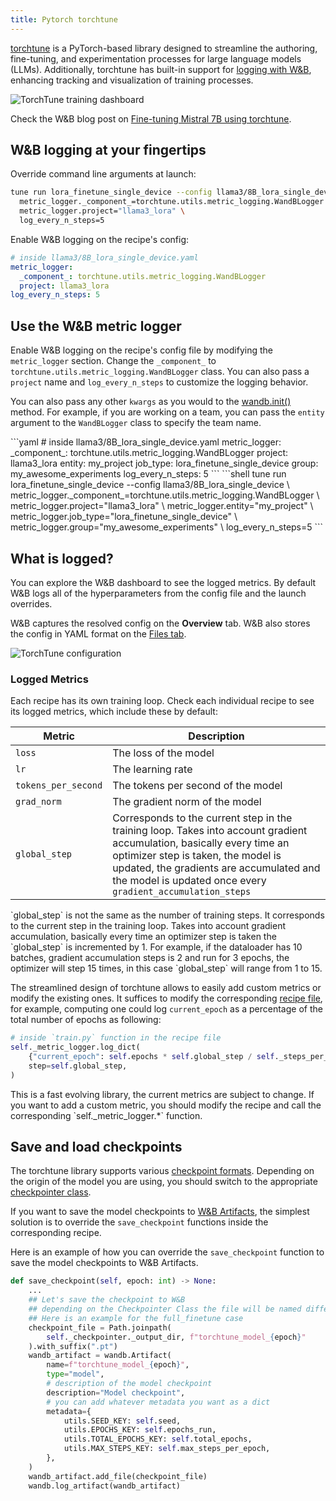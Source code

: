 ```yaml
---
title: Pytorch torchtune
---
```

<Card title="Try in Colab" href="https://colab.research.google.com/github/wandb/examples/blob/master/colabs/torchtune/torchtune_and_wandb.ipynb" icon="python"/>

[torchtune](https://pytorch.org/torchtune/stable/index.html) is a PyTorch-based library designed to streamline the authoring, fine-tuning, and experimentation processes for large language models (LLMs). Additionally, torchtune has built-in support for [logging with W&B](https://pytorch.org/torchtune/stable/deep_dives/wandb_logging.html), enhancing tracking and visualization of training processes.

<Frame>
    <img src="/images/integrations/torchtune_dashboard.png" alt="TorchTune training dashboard"  />
</Frame>

Check the W&B blog post on [Fine-tuning Mistral 7B using torchtune](https://wandb.ai/capecape/torchtune-mistral/reports/torchtune-The-new-PyTorch-LLM-fine-tuning-library---Vmlldzo3NTUwNjM0).

## W&B logging at your fingertips

<Tabs>
<Tab title="Command line">
Override command line arguments at launch:

```bash
tune run lora_finetune_single_device --config llama3/8B_lora_single_device \
  metric_logger._component_=torchtune.utils.metric_logging.WandBLogger \
  metric_logger.project="llama3_lora" \
  log_every_n_steps=5
```
</Tab>
<Tab title="Recipe">
Enable W&B logging on the recipe's config:

```yaml
# inside llama3/8B_lora_single_device.yaml
metric_logger:
  _component_: torchtune.utils.metric_logging.WandBLogger
  project: llama3_lora
log_every_n_steps: 5
```
</Tab>
</Tabs>

## Use the W&B metric logger

Enable W&B logging on the recipe's config file by modifying the `metric_logger` section. Change the `_component_` to `torchtune.utils.metric_logging.WandBLogger` class. You can also pass a `project` name and `log_every_n_steps` to customize the logging behavior.

You can also pass any other `kwargs` as you would to the [wandb.init()](/models/ref/python/functions/init) method. For example, if you are working on a team, you can pass the `entity` argument to the `WandBLogger` class to specify the team name.

<Tabs>
<Tab title="Recipe">
```yaml
# inside llama3/8B_lora_single_device.yaml
metric_logger:
  _component_: torchtune.utils.metric_logging.WandBLogger
  project: llama3_lora
  entity: my_project
  job_type: lora_finetune_single_device
  group: my_awesome_experiments
log_every_n_steps: 5
```
</Tab>
<Tab title="Command Line">
```shell
tune run lora_finetune_single_device --config llama3/8B_lora_single_device \
  metric_logger._component_=torchtune.utils.metric_logging.WandBLogger \
  metric_logger.project="llama3_lora" \
  metric_logger.entity="my_project" \
  metric_logger.job_type="lora_finetune_single_device" \
  metric_logger.group="my_awesome_experiments" \
  log_every_n_steps=5
```
</Tab>
</Tabs>

## What is logged?

You can explore the W&B dashboard to see the logged metrics. By default W&B logs all of the hyperparameters from the config file and the launch overrides.

W&B captures the resolved config on the **Overview** tab. W&B also stores the config in YAML format on the [Files tab](https://wandb.ai/capecape/torchtune/runs/joyknwwa/files).

<Frame>
    <img src="/images/integrations/torchtune_config.png" alt="TorchTune configuration"  />
</Frame>

### Logged Metrics

Each recipe has its own training loop. Check each individual recipe to see its logged metrics, which include these by default:

| Metric | Description |
| --- | --- |
| `loss` | The loss of the model |
| `lr` | The learning rate |
| `tokens_per_second` | The tokens per second of the model |
| `grad_norm` | The gradient norm of the model |
| `global_step` | Corresponds to the current step in the training loop. Takes into account gradient accumulation, basically every time an optimizer step is taken, the model is updated, the gradients are accumulated and the model is updated once every `gradient_accumulation_steps` |

<Note>
`global_step` is not the same as the number of training steps. It corresponds to the current step in the training loop. Takes into account gradient accumulation, basically every time an optimizer step is taken the `global_step` is incremented by 1. For example, if the dataloader has 10 batches, gradient accumulation steps is 2 and run for 3 epochs, the optimizer will step 15 times, in this case `global_step` will range from 1 to 15.
</Note>

The streamlined design of torchtune allows to easily add custom metrics or modify the existing ones. It suffices to modify the corresponding [recipe file](https://github.com/pytorch/torchtune/tree/main/recipes), for example, computing one could log `current_epoch` as a percentage of the total number of epochs as following:

```python
# inside `train.py` function in the recipe file
self._metric_logger.log_dict(
    {"current_epoch": self.epochs * self.global_step / self._steps_per_epoch},
    step=self.global_step,
)
```

<Note>
This is a fast evolving library, the current metrics are subject to change. If you want to add a custom metric, you should modify the recipe and call the corresponding `self._metric_logger.*` function.
</Note>

## Save and load checkpoints

The torchtune library supports various [checkpoint formats](https://pytorch.org/torchtune/stable/deep_dives/checkpointer.html). Depending on the origin of the model you are using, you should switch to the appropriate [checkpointer class](https://pytorch.org/torchtune/stable/deep_dives/checkpointer.html).

If you want to save the model checkpoints to [W&B Artifacts](/models/artifacts/), the simplest solution is to override the `save_checkpoint` functions inside the corresponding recipe. 

Here is an example of how you can override the `save_checkpoint` function to save the model checkpoints to W&B Artifacts.

```python
def save_checkpoint(self, epoch: int) -> None:
    ...
    ## Let's save the checkpoint to W&B
    ## depending on the Checkpointer Class the file will be named differently
    ## Here is an example for the full_finetune case
    checkpoint_file = Path.joinpath(
        self._checkpointer._output_dir, f"torchtune_model_{epoch}"
    ).with_suffix(".pt")
    wandb_artifact = wandb.Artifact(
        name=f"torchtune_model_{epoch}",
        type="model",
        # description of the model checkpoint
        description="Model checkpoint",
        # you can add whatever metadata you want as a dict
        metadata={
            utils.SEED_KEY: self.seed,
            utils.EPOCHS_KEY: self.epochs_run,
            utils.TOTAL_EPOCHS_KEY: self.total_epochs,
            utils.MAX_STEPS_KEY: self.max_steps_per_epoch,
        },
    )
    wandb_artifact.add_file(checkpoint_file)
    wandb.log_artifact(wandb_artifact)
```